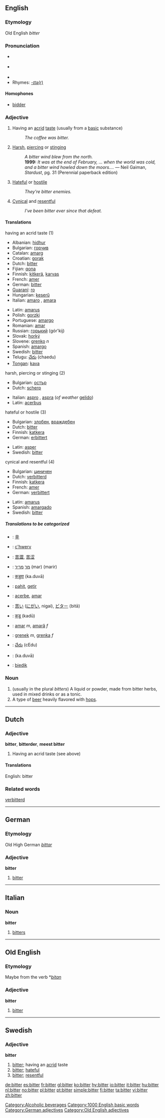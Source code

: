 ==English==

===Etymology===
Old English ''bitter''

===Pronunciation===
*{{IPA|/ˈbɪtə/}} {{italbrac|[[RP]]}}
*{{IPA|/ˈbɪtər/}} {{italbrac|US}}
*{{audio|en-us-bitter.ogg|Audio (US)}}
*Rhymes: [[Rhymes:English:-ɪtə(r)|-ɪtə(r)]]
====Homophones====
*[[bidder]] {{italbrac|in some dialects}}

===Adjective===
{{en-adj}}

# Having an [[acrid]] [[taste]] (usually from a [[base|basic]] substance)
#: ''The coffee was bitter.''
# [[harsh|Harsh]], [[piercing]] or [[stinging]]
#: ''A bitter wind blew from the north.''
#: '''1999:''' ''It was at the end of February, ... when the world was cold, and a bitter wind howled down the moors....'' &mdash; Neil Gaiman, ''Stardust'', pg. 31 (Perennial paperback edition)
# [[hateful|Hateful]] or [[hostile]]
#: ''They're bitter enemies.''
# [[cynical|Cynical]] and [[resentful]]
#: ''I've been bitter ever since that defeat.''

==== Translations ====
;having an acrid taste (1)
{{top}}
*Albanian: [[hidhur]]
*Bulgarian: [[горчив]]
*Catalan: [[amarg]]
*Croatian: [[gorak]]
*Dutch: [[#Dutch|bitter]]
*Fijian: [[qona]]
*Finnish: [[kitkerä]], [[karvas]]
*French: [[amer]]
*German: [[#German|bitter]]
*[[Guaraní]]: [[ro#Guaraní|ro]]
*Hungarian: [[keserű]]
*Italian: [[amaro]] {{m}}, [[amara]] {{f}}
{{mid}}
*Latin: [[amarus]]
*Polish: [[gorzki]]
*Portuguese: [[amargo]]
*Romanian: [[amar]]
*Russian: [[горький]] (gór'kij)
*Slovak: [[horký]]
*Slovene: [[grenko]] ''n''
*Spanish: [[amargo]]
*Swedish: [[#Swedish|bitter]]
*Telugu: [[చేదు]] (chaedu)
*[[Tongan]]: [[kava]]
{{bottom}}

;harsh, piercing or stinging (2)
{{top}}
*Bulgarian: [[остър]]
*Dutch: [[scherp]]
{{mid}}
*Italian: [[aspro]] {{m}}, [[aspra]] {{f}} (''of weather'' [[gelido]])
*Latin: [[acerbus]]
{{bottom}}

;hateful or hostile (3)
{{top}}
*Bulgarian: [[злобен]], [[враждебен]]
*Dutch: [[#Dutch|bitter]]
*Finnish: [[katkera]]
*German: [[erbittert]]
{{mid}}
*Latin: [[asper]]
*Swedish: [[#Swedish|bitter]]
{{bottom}}

;cynical and resentful (4)
{{top}}
*Bulgarian: [[циничен]]
*Dutch: [[verbitterd]]
*Finnish: [[katkera]]
*French: [[amer]]
*German: [[verbittert]]
{{mid}}
*Latin: [[amarus]]
*Spanish: [[amargado]]
*Swedish: [[#Swedish|bitter]]
{{bottom}}

=====Translations to be categorized=====
{{checktrans}}
{{top}}
*{{ttbc|CJKV Characters}}: [[辛]]
*{{ttbc|Breton}}: [[c'hwerv]]
*{{ttbc|Chinese}}: [[苦澀]], [[苦涩]]
*{{ttbc|Hebrew}}: [[מר]] [[מריר]] (mar) (marir)
*{{ttbc|Hindi}}: [[कडुवा]] (ka.duvā)
*{{ttbc|Indonesian}}: [[pahit]], [[getir]]
*{{ttbc|Interlingua}}: [[acerbe]], [[amar]]
{{mid}}
*{{ttbc|Japanese}}: [[苦い]] ([[にがい]], nigai), [[ビター]] (bitā)
*{{ttbc|Marathi}}: [[कडू]] (kadū)
*{{ttbc|Romanian}}: [[amar]] ''m'', [[amară]] ''f''
*{{ttbc|Slovene}}: [[grenek]] ''m'', [[grenka]] ''f''
*{{ttbc|Telugu}}: [[చేదు]] (cEdu)
*{{ttbc|Urdu}}: {{URchar|[[کڑوا]]}} (ka.duvā)
*{{ttbc|Volapük}}: [[biedik]]
{{bottom}}

=== Noun ===
{{en-noun}}

# (usually in the plural ''bitters'') A liquid or powder, made from bitter herbs, used in mixed drinks or as a tonic.
# A type of [[beer]] heavily flavored with [[hops]].

[[Category:Alcoholic beverages]]

----

==Dutch==

=== Adjective ===
'''bitter''', '''bitterder''', '''meest bitter'''

# Having an acrid taste (see above)

====Translations====
English: bitter

===Related words===
[[verbitterd]]

[[Category:1000 English basic words]]

----

==German==
===Etymology===
Old High German ''[[bittar]]''
===Adjective===
'''bitter'''

# [[bitter]]

[[Category:German adjectives]]

----

==Italian==
===Noun===
'''bitter'''  {{m}} {{inv}}

# [[bitters]]

----

==Old English==
===Etymology===
Maybe from the verb *''[[bitan]]''
===Adjective===
'''bitter'''

# [[bitter]]

[[Category:Old English adjectives]]

----

==Swedish==
===Adjective===
{{sv-adj-reg|3=bittr}}
'''bitter'''

#[[#English|bitter]]; having an [[acrid]] taste
#[[#English|bitter]]; [[hateful]]
#[[#English|bitter]]; [[resentful]]

[[de:bitter]]
[[es:bitter]]
[[fr:bitter]]
[[gl:bitter]]
[[ko:bitter]]
[[hy:bitter]]
[[io:bitter]]
[[it:bitter]]
[[hu:bitter]]
[[nl:bitter]]
[[no:bitter]]
[[pl:bitter]]
[[pt:bitter]]
[[simple:bitter]]
[[fi:bitter]]
[[ta:bitter]]
[[vi:bitter]]
[[zh:bitter]]